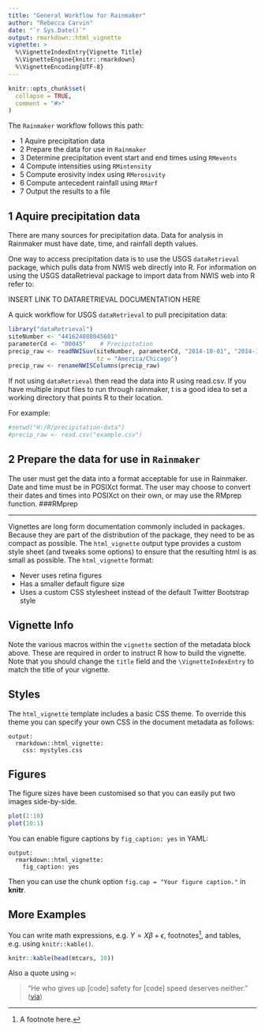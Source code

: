 ```yaml
---
title: "General Workflow for Rainmaker"
author: "Rebecca Carvin"
date: "`r Sys.Date()`"
output: rmarkdown::html_vignette
vignette: >
  %\VignetteIndexEntry{Vignette Title}
  %\VignetteEngine{knitr::rmarkdown}
  %\VignetteEncoding{UTF-8}
---
```


```r
knitr::opts_chunk$set(
  collapse = TRUE,
  comment = "#>"
)
```

The `Rainmaker` workflow follows this path:

- 1 Aquire precipitation data
- 2 Prepare the data for use in `Rainmaker`
- 3 Determine precipitation event start and end times using `RMevents`
- 4 Compute intensities using `RMintensity`
- 5 Compute erosivity index using `RMerosivity`
- 6 Compute antecedent rainfall using `RMarf`
- 7 Output the results to a file

## 1 Aquire precipitation data
There are many sources for precipitation data. Data for analysis in Rainmaker must have date, time, and rainfall depth values.

One way to access precipitation data is to use the USGS `dataRetrieval` package, which pulls data from NWIS web directly into R. For information on using the USGS dataRetrieval package to import data from NWIS web into R refer to:

INSERT LINK TO DATARETRIEVAL DOCUMENTATION HERE

A quick workflow for USGS `dataRetrieval` to pull precipitation data:
 
```r
library("dataRetrieval")
siteNumber <- "441624088045601"
parameterCd <- "00045"    # Precipitation
precip_raw <- readNWISuv(siteNumber, parameterCd, "2014-10-01", "2014-11-30" ,
                         tz = "America/Chicago")
precip_raw <- renameNWISColumns(precip_raw)
```

If not using `dataRetrieval` then read the data into R using read.csv. If you have multiple input files to run through rainmaker, t is a good idea to set a working directory that points R to their location.

For example:
```r
#setwd("H:/R/precipitation-data")
#precip_raw <- read.csv("example.csv")
```

## 2 Prepare the data for use in `Rainmaker`
The user must get the data into a format acceptable for use in Rainmaker. Date and time must be in POSIXct format. The user may choose to convert their dates and times into POSIXct on their own, or may use the RMprep function. 
###RMprep

---
Vignettes are long form documentation commonly included in packages. Because they are part of the distribution of the package, they need to be as compact as possible. The `html_vignette` output type provides a custom style sheet (and tweaks some options) to ensure that the resulting html is as small as possible. The `html_vignette` format:

- Never uses retina figures
- Has a smaller default figure size
- Uses a custom CSS stylesheet instead of the default Twitter Bootstrap style

## Vignette Info

Note the various macros within the `vignette` section of the metadata block above. These are required in order to instruct R how to build the vignette. Note that you should change the `title` field and the `\VignetteIndexEntry` to match the title of your vignette.

## Styles

The `html_vignette` template includes a basic CSS theme. To override this theme you can specify your own CSS in the document metadata as follows:

    output: 
      rmarkdown::html_vignette:
        css: mystyles.css

## Figures

The figure sizes have been customised so that you can easily put two images side-by-side. 

```r
plot(1:10)
plot(10:1)
```

You can enable figure captions by `fig_caption: yes` in YAML:

    output:
      rmarkdown::html_vignette:
        fig_caption: yes

Then you can use the chunk option `fig.cap = "Your figure caption."` in **knitr**.

## More Examples

You can write math expressions, e.g. $Y = X\beta + \epsilon$, footnotes^[A footnote here.], and tables, e.g. using `knitr::kable()`.

```r
knitr::kable(head(mtcars, 10))
```

Also a quote using `>`:

> "He who gives up [code] safety for [code] speed deserves neither."
([via](https://twitter.com/hadleywickham/status/504368538874703872))
